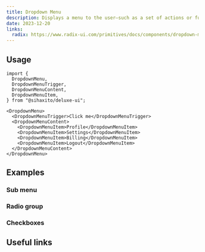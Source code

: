 ---
title: Dropdown Menu
description: Displays a menu to the user—such as a set of actions or functions—triggered by a button.
date: 2023-12-20
links:
  radix: https://www.radix-ui.com/primitives/docs/components/dropdown-menu
---

<ComponentPreview name="dropdown-menu/basic" />

## Usage

```tsx
import {
  DropdownMenu,
  DropdownMenuTrigger,
  DropdownMenuContent,
  DropdownMenuItem,
} from "@sihaxito/deluxe-ui";
```

```tsx showLineNumbers
<DropdownMenu>
  <DropdownMenuTrigger>Click me</DropdownMenuTrigger>
  <DropdownMenuContent>
    <DropdownMenuItem>Profile</DropdownMenuItem>
    <DropdownMenuItem>Settings</DropdownMenuItem>
    <DropdownMenuItem>Billing</DropdownMenuItem>
    <DropdownMenuItem>Logout</DropdownMenuItem>
  </DropdownMenuContent>
</DropdownMenu>
```

## Examples

### Sub menu

<ComponentPreview />

### Radio group

<ComponentPreview />

### Checkboxes

<ComponentPreview />

## Useful links
